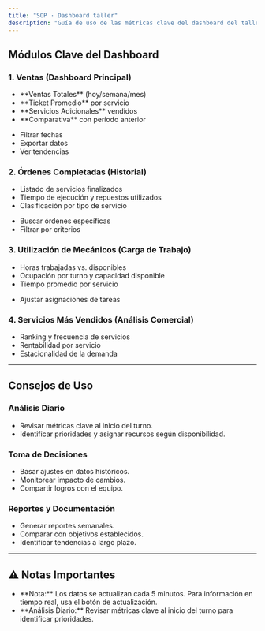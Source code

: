 ```yaml
---
title: "SOP · Dashboard taller"
description: "Guía de uso de las métricas clave del dashboard del taller"
---
```


## Módulos Clave del Dashboard

### 1. Ventas (Dashboard Principal)

<Steps titleSize="h4">
  <Step title="Métricas Principales" icon="bar-chart-2" iconType="solid" stepNumber={1}>
    <ul className="list-disc pl-5 space-y-1">
      <li>**Ventas Totales** (hoy/semana/mes)</li>
      <li>**Ticket Promedio** por servicio</li>
      <li>**Servicios Adicionales** vendidos</li>
      <li>**Comparativa** con período anterior</li>
    </ul>
  </Step>
  <Step title="Acciones Disponibles" icon="filter" iconType="solid" stepNumber={2}>
    <ul className="list-disc pl-5 space-y-1">
      <li>Filtrar fechas</li>
      <li>Exportar datos</li>
      <li>Ver tendencias</li>
    </ul>
  </Step>
</Steps>

### 2. Órdenes Completadas (Historial)

<Steps titleSize="h4">
  <Step title="Contenido" icon="check-circle-2" iconType="solid" stepNumber={1}>
    <ul className="list-disc pl-5 space-y-1">
      <li>Listado de servicios finalizados</li>
      <li>Tiempo de ejecución y repuestos utilizados</li>
      <li>Clasificación por tipo de servicio</li>
    </ul>
  </Step>
  <Step title="Acciones" icon="search" iconType="solid" stepNumber={2}>
    <ul className="list-disc pl-5 space-y-1">
      <li>Buscar órdenes específicas</li>
      <li>Filtrar por criterios</li>
    </ul>
  </Step>
</Steps>

### 3. Utilización de Mecánicos (Carga de Trabajo)

<Steps titleSize="h4">
  <Step title="Métricas" icon="users" iconType="solid" stepNumber={1}>
    <ul className="list-disc pl-5 space-y-1">
      <li>Horas trabajadas vs. disponibles</li>
      <li>Ocupación por turno y capacidad disponible</li>
      <li>Tiempo promedio por servicio</li>
    </ul>
  </Step>
  <Step title="Acciones" icon="settings" iconType="solid" stepNumber={2}>
    <ul className="list-disc pl-5 space-y-1">
      <li>Ajustar asignaciones de tareas</li>
    </ul>
  </Step>
</Steps>

### 4. Servicios Más Vendidos (Análisis Comercial)

<Steps titleSize="h4">
  <Step title="Datos" icon="award" iconType="solid" stepNumber={1}>
    <ul className="list-disc pl-5 space-y-1">
      <li>Ranking y frecuencia de servicios</li>
      <li>Rentabilidad por servicio</li>
      <li>Estacionalidad de la demanda</li>
    </ul>
  </Step>
</Steps>

---

## Consejos de Uso

### Análisis Diario
<ul className="list-disc pl-5 space-y-2">
  <li>Revisar métricas clave al inicio del turno.</li>
  <li>Identificar prioridades y asignar recursos según disponibilidad.</li>
</ul>

### Toma de Decisiones
<ul className="list-disc pl-5 space-y-2">
  <li>Basar ajustes en datos históricos.</li>
  <li>Monitorear impacto de cambios.</li>
  <li>Compartir logros con el equipo.</li>
</ul>

### Reportes y Documentación
<ul className="list-disc pl-5 space-y-2">
  <li>Generar reportes semanales.</li>
  <li>Comparar con objetivos establecidos.</li>
  <li>Identificar tendencias a largo plazo.</li>
</ul>

---

## ⚠️ Notas Importantes

<ul className="list-disc pl-5 space-y-2">
  <li>**Nota:** Los datos se actualizan cada 5 minutos. Para información en tiempo real, usa el botón de actualización.</li>
  <li>**Análisis Diario:** Revisar métricas clave al inicio del turno para identificar prioridades.</li>
</ul>